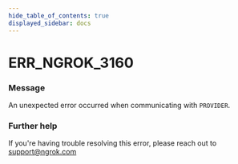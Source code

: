 ```yaml
---
hide_table_of_contents: true
displayed_sidebar: docs
---
```



# ERR_NGROK_3160

### Message

An unexpected error occurred when communicating with `PROVIDER`.

<ErrorDetails error="err_ngrok_3160" />

### Further help

If you're having trouble resolving this error, please reach out to [support@ngrok.com](mailto:support@ngrok.com?subject=Help%20with%20ERR_NGROK_3160)

